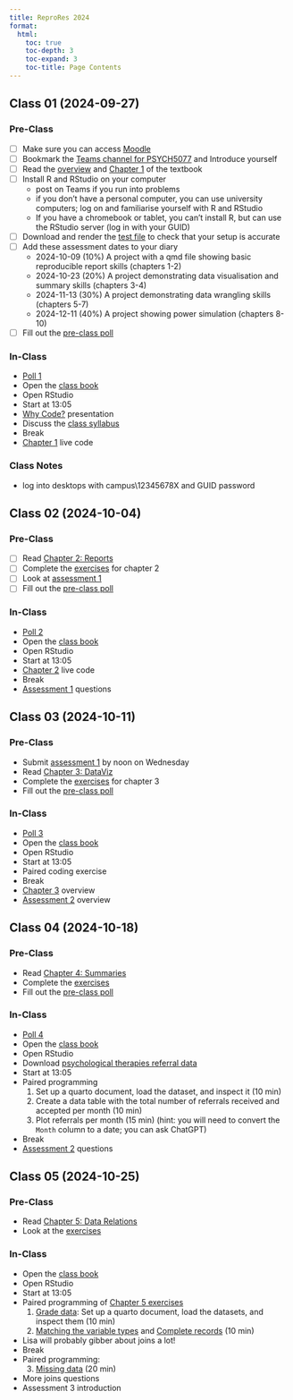 ```yaml
---
title: ReproRes 2024
format:
  html:
    toc: true
    toc-depth: 3
    toc-expand: 3
    toc-title: Page Contents
---
```


## Class 01 (2024-09-27)


### Pre-Class 

- [ ] Make sure you can access [Moodle](https://moodle.gla.ac.uk/course/view.php?id=44432)
- [ ] Bookmark the [Teams channel for PSYCH5077](https://sway.cloud.microsoft/ZRGtRvWTGltD5q3P) and Introduce yourself
- [ ] Read the [overview](https://psyteachr.github.io/reprores-v4/) and [Chapter 1](https://psyteachr.github.io/reprores-v4/01-intro.html) of the textbook
- [ ] Install R and RStudio on your computer
    - post on Teams if you run into problems
    - if you don't have a personal computer, you can use university computers; log on and familiarise yourself with R and RStudio
    - If you have a chromebook or tablet, you can't install R, but can use the RStudio server (log in with your GUID)
- [ ] Download and render the [test file](resources/reprores_test.qmd) to check that your setup is accurate
- [ ] Add these assessment dates to your diary
    - 2024-10-09 (10%) A project with a qmd file showing basic reproducible report skills (chapters 1-2)
    - 2024-10-23 (20%) A project demonstrating data visualisation and summary skills (chapters 3-4)
    - 2024-11-13 (30%) A project demonstrating data wrangling skills (chapters 5-7)
    - 2024-12-11 (40%) A project showing power simulation (chapters 8-10)
- [ ] Fill out the [pre-class poll](https://forms.gle/iPwNuTg5aooVjSvN7)

### In-Class

- [Poll 1](polls/poll-01.html)
- Open the [class book](https://psyteachr.github.io/reprores-v4/)
- Open RStudio 
- Start at 13:05
- [Why Code?](https://debruine.github.io/why-code/) presentation
- Discuss the [class syllabus](https://moodle.gla.ac.uk/course/view.php?id=44432)
- Break
- [Chapter 1](https://psyteachr.github.io/reprores-v4/01-intro.html) live code

### Class Notes

- log into desktops with campus\12345678X and GUID password

## Class 02 (2024-10-04)

### Pre-Class

- [ ] Read [Chapter 2: Reports](https://psyteachr.github.io/reprores-v4/02-reports.html)
- [ ] Complete the [exercises](https://psyteachr.github.io/reprores-v4/02-reports.html#sec-exercises-reports) for chapter 2
- [ ] Look at [assessment 1](https://psyteachr.github.io/reprores-v4/assessment-1.html)
- [ ] Fill out the [pre-class poll](https://forms.gle/6JkELpVZcK3j5W7P6)

### In-Class

- [Poll 2](polls/poll-02.html)
- Open the [class book](https://psyteachr.github.io/reprores-v4/)
- Open RStudio 
- Start at 13:05
- [Chapter 2](https://psyteachr.github.io/reprores-v4/02-reports.html) live code
- Break
- [Assessment 1](https://psyteachr.github.io/reprores-v4/assessment-1.html) questions

## Class 03 (2024-10-11)

### Pre-Class

- Submit [assessment 1](https://psyteachr.github.io/reprores-v4/assessment-1.html) by noon on Wednesday
- Read [Chapter 3: DataViz](https://psyteachr.github.io/reprores-v4/03-viz.html)
- Complete the [exercises](https://psyteachr.github.io/reprores-v4/03-viz.html#exercises) for chapter 3
- Fill out the [pre-class poll](https://forms.gle/g6YoyMgtLQBqgyH89)

### In-Class

- [Poll 3](polls/poll-03.html)
- Open the [class book](https://psyteachr.github.io/reprores-v4/)
- Open RStudio 
- Start at 13:05
- Paired coding exercise
- Break
- [Chapter 3](https://psyteachr.github.io/reprores-v4/03-viz.html) overview
- [Assessment 2](https://psyteachr.github.io/reprores-v4/assessment-2.html) overview


## Class 04 (2024-10-18)

### Pre-Class

- Read [Chapter 4: Summaries](https://psyteachr.github.io/reprores-v4/04-summary.html)
- Complete the [exercises](https://psyteachr.github.io/reprores-v4/04-summary.html#exercises)
- Fill out the [pre-class poll](https://forms.gle/ZWiUH44aZZahGvwZ9)

### In-Class

- [Poll 4](polls/poll-04.html)
- Open the [class book](https://psyteachr.github.io/reprores-v4/)
- Open RStudio 
- Download [psychological therapies referral data](https://www.opendata.nhs.scot/dataset/psychological-therapies-waiting-times/resource/cfc4b998-c3d6-418f-91e6-a17806de94e0)
- Start at 13:05
- Paired programming
    1. Set up a quarto document, load the dataset, and inspect it (10 min)
    2. Create a data table with the total number of referrals received and accepted per month (10 min)
    3. Plot referrals per month (15 min)
        (hint: you will need to convert the `Month` column to a date; you can ask ChatGPT)
- Break
- [Assessment 2](https://psyteachr.github.io/reprores-v4/assessment-2.html) questions


## Class 05 (2024-10-25)

### Pre-Class

- Read [Chapter 5: Data Relations](https://psyteachr.github.io/reprores-v4/05-join.html)
- Look at the [exercises](https://psyteachr.github.io/reprores-v4/05-join.html#exercises)

### In-Class

- Open the [class book](https://psyteachr.github.io/reprores-v4/)
- Open RStudio 
- Start at 13:05
- Paired programming of [Chapter 5 exercises](https://psyteachr.github.io/reprores-v4/05-join.html#exercises)
    1. [Grade data](https://psyteachr.github.io/reprores-v4/05-join.html#grade-data): Set up a quarto document, load the datasets, and inspect them (10 min)
    2. [Matching the variable types](https://psyteachr.github.io/reprores-v4/05-join.html#matching-the-variable-types) and [Complete records](https://psyteachr.github.io/reprores-v4/05-join.html#complete-records) (10 min)
- Lisa will probably gibber about joins a lot!
- Break
- Paired programming:
    3. [Missing data](https://psyteachr.github.io/reprores-v4/05-join.html#missing-data) (20 min)
- More joins questions
- Assessment 3 introduction
